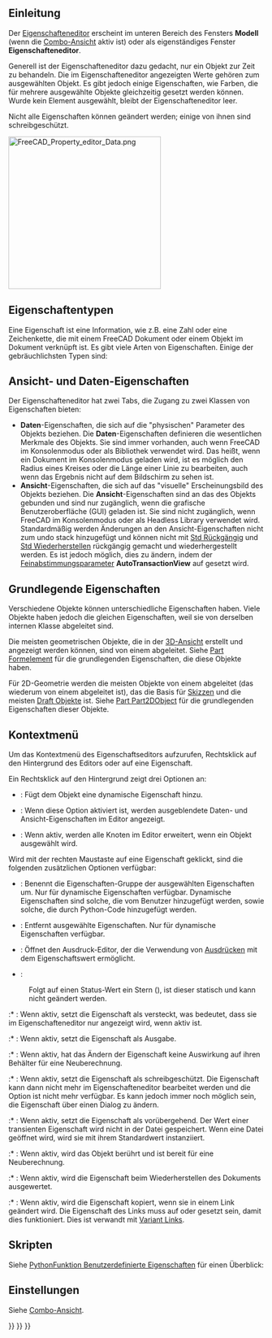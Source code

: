 <languages/>

{{Docnav/de
|[[Document_structure/de|Dokumentstruktur]]
|[[Workbenches/de|Arbeitsbereiche]]
}}

{{TOCright}}

<span id="Introduction"></span>
==Einleitung==

Der [[Property editor/de|Eigenschafteneditor]] erscheint im unteren Bereich des Fensters '''Modell''' (wenn die [[combo_view/de|Combo-Ansicht]] aktiv ist) oder als eigenständiges Fenster '''Eigenschafteneditor'''.

Generell ist der Eigenschafteneditor dazu gedacht, nur ein Objekt zur Zeit zu behandeln. Die im Eigenschafteneditor angezeigten Werte gehören zum ausgewählten Objekt. Es gibt jedoch einige Eigenschaften, wie Farben, die für mehrere ausgewählte Objekte gleichzeitig gesetzt werden können. Wurde kein Element ausgewählt, bleibt der Eigenschafteneditor leer.

Nicht alle Eigenschaften können geändert werden; einige von ihnen sind schreibgeschützt.

[[File:FreeCAD_Property_editor_Data.png|300px]]
{{Caption|Die Daten-Eigenschaften eines [[Part_Box/de|Part Würfels]]}}

<span id="Property_types"></span>
==Eigenschaftentypen==

Eine Eigenschaft ist eine Information, wie z.B. eine Zahl oder eine Zeichenkette, die mit einem FreeCAD Dokument oder einem Objekt im Dokument verknüpft ist. Es gibt viele Arten von Eigenschaften. Einige der gebräuchlichsten Typen sind:

{{Code|lang=text|code=
App::PropertyAngle
App::PropertyBool
App::PropertyDistance
App::PropertyFloat
App::PropertyInteger
App::PropertyLength
App::PropertyPlacement
App::PropertyString
App::PropertyVector
}}

<span id="View_and_Data_properties"></span>
== Ansicht- und Daten-Eigenschaften ==

Der Eigenschafteneditor hat zwei Tabs, die Zugang zu zwei Klassen von Eigenschaften bieten:
* '''Daten'''-Eigenschaften, die sich auf die "physischen" Parameter des Objekts beziehen. Die '''Daten'''-Eigenschaften definieren die wesentlichen Merkmale des Objekts. Sie sind immer vorhanden, auch wenn FreeCAD im Konsolenmodus oder als Bibliothek verwendet wird. Das heißt, wenn ein Dokument im Konsolenmodus geladen wird, ist es möglich den Radius eines Kreises oder die Länge einer Linie zu bearbeiten, auch wenn das Ergebnis nicht auf dem Bildschirm zu sehen ist.
* '''Ansicht'''-Eigenschaften, die sich auf das "visuelle" Erscheinungsbild des Objekts beziehen. Die '''Ansicht'''-Eigenschaften sind an das {{incode|ViewObject}} des Objekts gebunden und sind nur zugänglich, wenn die grafische Benutzeroberfläche (GUI) geladen ist. Sie sind nicht zugänglich, wenn FreeCAD im Konsolenmodus oder als Headless Library verwendet wird. Standardmäßig werden Änderungen an den Ansicht-Eigenschaften nicht zum undo stack hinzugefügt und können nicht mit [[Std_Undo/de|Std Rückgängig]] und [[Std_Redo/de|Std Wiederherstellen]] rückgängig gemacht und wiederhergestellt werden. Es ist jedoch möglich, dies zu ändern, indem der [[Fine-tuning/de|Feinabstimmungsparameter]] '''AutoTransactionView''' auf {{TRUE}} gesetzt wird.

<span id="Basic_properties"></span>
==Grundlegende Eigenschaften==

Verschiedene Objekte können unterschiedliche Eigenschaften haben. Viele Objekte haben jedoch die gleichen Eigenschaften, weil sie von derselben internen Klasse abgeleitet sind.

Die meisten geometrischen Objekte, die in der [[3D_view/de|3D-Ansicht]] erstellt und angezeigt werden können, sind von einem {{incode|Part::Feature}} abgeleitet. Siehe [[Part_Feature/de|Part Formelement]] für die grundlegenden Eigenschaften, die diese Objekte haben.

Für 2D-Geometrie werden die meisten Objekte von einem {{incode|Part::Part2DObject}} abgeleitet (das wiederum von einem {{incode|Part::Feature}} abgeleitet ist), das die Basis für [[Sketch/de|Skizzen]] und die meisten [[Draft_Workbench/de|Draft Objekte]] ist. Siehe [[Part_Part2DObject/de|Part Part2DObject]] für die grundlegenden Eigenschaften dieser Objekte.

<span id="Context_menu"></span>
==Kontextmenü==

Um das Kontextmenü des Eigenschaftseditors aufzurufen, Rechtsklick auf den Hintergrund des Editors oder auf eine Eigenschaft.

Ein Rechtsklick auf den Hintergrund zeigt drei Optionen an:

* {{MenuCommand|Eigenschaft hinzufügen}}: Fügt dem Objekt eine dynamische Eigenschaft hinzu.

* {{MenuCommand|Ausgeblendete anzeigen}}: Wenn diese Option aktiviert ist, werden ausgeblendete Daten- und Ansicht-Eigenschaften im Editor angezeigt.

* {{MenuCommand|Automatisch erweitern}}: Wenn aktiv, werden alle Knoten im Editor erweitert, wenn ein Objekt ausgewählt wird.

Wird mit der rechten Maustaste auf eine Eigenschaft geklickt, sind die folgenden zusätzlichen Optionen verfügbar:

* {{MenuCommand|Eigenschaften-Gruppe umbenennen}}: Benennt die Eigenschaften-Gruppe der ausgewählten Eigenschaften um. Nur für dynamische Eigenschaften verfügbar. Dynamische Eigenschaften sind solche, die vom Benutzer hinzugefügt werden, sowie solche, die durch Python-Code hinzugefügt werden.

* {{MenuCommand|Eigenschaft entfernen}}: Entfernt ausgewählte Eigenschaften. Nur für dynamische Eigenschaften verfügbar.

* {{MenuCommand|Ausdruck...}}: Öffnet den Ausdruck-Editor, der die Verwendung von [[Expressions/de|Ausdrücken]] mit dem Eigenschaftswert ermöglicht.

* {{MenuCommand|Status}}:

: Folgt auf einen Status-Wert ein Stern ({{MenuCommand|*}}), ist dieser statisch und kann nicht geändert werden.

:* {{MenuCommand|Hidden}}: Wenn aktiv, setzt die Eigenschaft als versteckt, was bedeutet, dass sie im Eigenschafteneditor nur angezeigt wird, wenn {{MenuCommand|Ausgeblendete anzeigen}} aktiv ist.

:* {{MenuCommand|Output}}: Wenn aktiv, setzt die Eigenschaft als Ausgabe.

:* {{MenuCommand|NoRecompute}}: Wenn aktiv, hat das Ändern der Eigenschaft keine Auswirkung auf ihren Behälter für eine Neuberechnung.

:* {{MenuCommand|ReadOnly}}: Wenn aktiv, setzt die Eigenschaft als schreibgeschützt. Die Eigenschaft kann dann nicht mehr im Eigenschafteneditor bearbeitet werden und die Option {{MenuCommand|Ausdruck...}} ist nicht mehr verfügbar. Es kann jedoch immer noch möglich sein, die Eigenschaft über einen Dialog zu ändern.

:* {{MenuCommand|Transient}}: Wenn aktiv, setzt die Eigenschaft als vorübergehend. Der Wert einer transienten Eigenschaft wird nicht in der Datei gespeichert. Wenn eine Datei geöffnet wird, wird sie mit ihrem Standardwert instanziiert.

:* {{MenuCommand|Touched}}: Wenn aktiv, wird das Objekt berührt und ist bereit für eine Neuberechnung.

:* {{MenuCommand|EvalOnRestore}}: Wenn aktiv, wird die Eigenschaft beim Wiederherstellen des Dokuments ausgewertet.

:* {{MenuCommand|CopyOnChange}}: Wenn aktiv, wird die Eigenschaft kopiert, wenn sie in einem Link geändert wird. Die Eigenschaft {{PropertyData|Link Copy on Change}} des Links muss auf {{Value|Tracking}} oder {{Value|Enabled}} gesetzt sein, damit dies funktioniert. Dies ist verwandt mit [https://forum.freecad.org/viewtopic.php?p=738833#p738833 Variant Links].

<span id="Scripting"></span>
==Skripten==

Siehe [[FeaturePython_Custom_Properties/de|PythonFunktion Benutzerdefinierte Eigenschaften]] für einen Überblick:

<span id="Preferences"></span>
==Einstellungen==

Siehe [[Combo_view/de#Einstellungen|Combo-Ansicht]].


{{Docnav/de
|[[Document_structure/de|Dokumentstruktur]]
|[[Workbenches/de|Arbeitsbereiche]]
}}

{{Interface_navi{{#translation:}}}}
{{Std_Base_navi{{#translation:}}}}
{{Userdocnavi{{#translation:}}}}